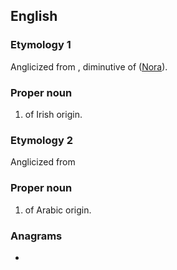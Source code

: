 ==English==

===Etymology 1===
Anglicized from {{etyl|ga|en}} {{m|ga|Nóirín}}, diminutive of {{m|ga|Nóra}} ([[Nora]]).

===Proper noun===
{{en-proper noun}}

# {{given name|en|female}} of Irish origin.

===Etymology 2===
Anglicized from {{der|en|ar|-}} {{m|ar|نور|نُورٍ|of light}}

===Proper noun===
{{en-proper noun}}

# {{given name|en|female}} of Arabic origin.

===Anagrams===
* {{anagrams|en|a=eennor|nee nor}}
